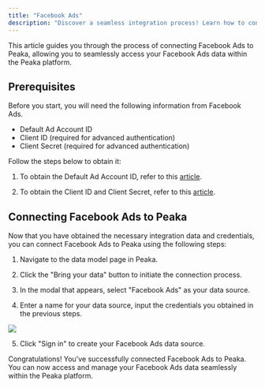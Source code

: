 ```yaml
---
title: "Facebook Ads"
description: "Discover a seamless integration process! Learn how to connect Facebook Ads to Peaka effortlessly for streamlined transactions."
---
```


This article guides you through the process of connecting Facebook Ads to Peaka, allowing you to seamlessly access your Facebook Ads data within the Peaka platform.

## Prerequisites

Before you start, you will need the following information from Facebook Ads.

- Default Ad Account ID
- Client ID (required for advanced authentication)
- Client Secret (required for advanced authentication)

Follow the steps below to obtain it:

1. To obtain the Default Ad Account ID, refer to this [article](https://www.facebook.com/business/help/1492627900875762).

2. To obtain the Client ID and Client Secret, refer to this [article](https://developers.facebook.com/docs/facebook-login/guides/advanced/manual-flow/#confirm).

## Connecting Facebook Ads to Peaka

Now that you have obtained the necessary integration data and credentials, you can connect Facebook Ads to Peaka using the following steps:

1. Navigate to the data model page in Peaka.

2. Click the "Bring your data" button to initiate the connection process.

3. In the modal that appears, select "Facebook Ads" as your data source.

4. Enter a name for your data source, input the credentials you obtained in the previous steps.

<img src="https://cdn.peaka.com/integrations/facebook-ads-1.png" />

5. Click "Sign in" to create your Facebook Ads data source.

Congratulations! You've successfully connected Facebook Ads to Peaka. You can now access and manage your Facebook Ads data seamlessly within the Peaka platform.
